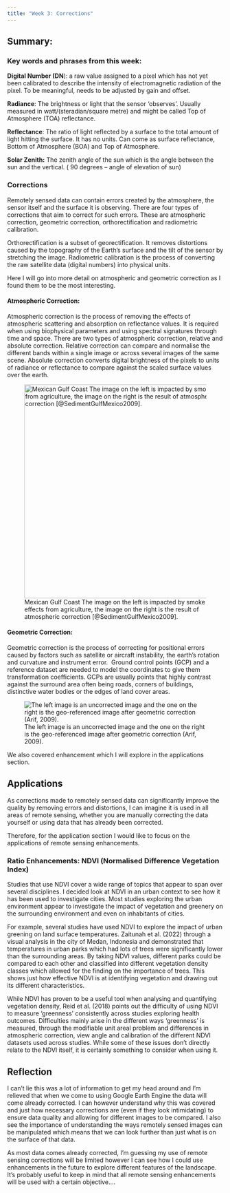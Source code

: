 ```yaml
---
title: "Week 3: Corrections"
---
```


## **Summary:**

### **Key words and phrases from this week:**

**Digital Number (DN**): a raw value assigned to a pixel which has not yet been calibrated to describe the intensity of electromagnetic radiation of the pixel. To be meaningful, needs to be adjusted by gain and offset.

**Radiance**: The brightness or light that the sensor 'observes'. Usually measured in watt/(steradian/square metre) and might be called Top of Atmosphere (TOA) reflectance.

**Reflectance**: The ratio of light reflected by a surface to the total amount of light hitting the surface. It has no units. Can come as surface reflectance, Bottom of Atmosphere (BOA) and Top of Atmosphere.

**Solar Zenith:** The zenith angle of the sun which is the angle between the sun and the vertical. ( 90 degrees -- angle of elevation of sun)

### **Corrections**

Remotely sensed data can contain errors created by the atmosphere, the sensor itself and the surface it is observing. There are four types of corrections that aim to correct for such errors. These are atmospheric correction, geometric correction, orthorectification and radiometric calibration.

Orthorectification is a subset of georectification. It removes distortions caused by the topography of the Earth's surface and the tilt of the sensor by stretching the image. Radiometric calibration is the process of converting the raw satellite data (digital numbers) into physical units.

Here I will go into more detail on atmospheric and geometric correction as I found them to be the most interesting.

#### **Atmospheric Correction:**

Atmospheric correction is the process of removing the effects of atmospheric scattering and absorption on reflectance values. It is required when using biophysical parameters and using spectral signatures through time and space. There are two types of atmospheric correction, relative and absolute correction. Relative correction can compare and normalise the different bands within a single image or across several images of the same scene. Absolute correction converts digital brightness of the pixels to units of radiance or reflectance to compare against the scaled surface values over the earth.

![Mexican Gulf Coast The image on the left is impacted by smoke effects from agriculture, the image on the right is the result of atmospheric correction [@SedimentGulfMexico2009].](images/Screenshot%202024-01-25%20164333.png){fig-align="center" width="497"}

#### **Geometric Correction:**

Geometric correction is the process of correcting for positional errors caused by factors such as satellite or aircraft instability, the earth's rotation and curvature and instrument error.  Ground control points (GCP) and a reference dataset are needed to model the coordinates to give them transformation coefficients. GCPs are usually points that highly contrast against the surround area often being roads, corners of buildings, distinctive water bodies or the edges of land cover areas.

![The left image is an uncorrected image and the one on the right is the geo-referenced image after geometric correction (Arif, 2009).](images/Screenshot%202024-01-25%20164530.png)

We also covered enhancement which I will explore in the applications section.

## **Applications**

As corrections made to remotely sensed data can significantly improve the quality by removing errors and distortions, I can imagine it is used in all areas of remote sensing, whether you are manually correcting the data yourself or using data that has already been corrected.

Therefore, for the application section I would like to focus on the applications of remote sensing enhancements.

### **Ratio Enhancements: NDVI (Normalised Difference Vegetation Index)**

Studies that use NDVI cover a wide range of topics that appear to span over several disciplines. I decided look at NDVI in an urban context to see how it has been used to investigate cities. Most studies exploring the urban environment appear to investigate the impact of vegetation and greenery on the surrounding environment and even on inhabitants of cities.

For example, several studies have used NDVI to explore the impact of urban greening on land surface temperatures. Zaitunah et al. (2022) through a visual analysis in the city of Medan, Indonesia and demonstrated that temperatures in urban parks which had lots of trees were significantly lower than the surrounding areas. By taking NDVI values, different parks could be compared to each other and classified into different vegetation density classes which allowed for the finding on the importance of trees. This shows just how effective NDVI is at identifying vegetation and drawing out its different characteristics.

While NDVI has proven to be a useful tool when analysing and quantifying vegetation density, Reid et al. (2018) points out the difficulty of using NDVI to measure 'greenness' consistently across studies exploring health outcomes. Difficulties mainly arise in the different ways 'greenness' is measured, through the modifiable unit areal problem and differences in atmospheric correction, view angle and calibration of the different NDVI datasets used across studies. While some of these issues don't directly relate to the NDVI itself, it is certainly something to consider when using it.

## **Reflection**

I can't lie this was a lot of information to get my head around and I'm relieved that when we come to using Google Earth Engine the data will come already corrected. I can however understand why this was covered and just how necessary corrections are (even if they look intimidating) to ensure data quality and allowing for different images to be compared. I also see the importance of understanding the ways remotely sensed images can be manipulated which means that we can look further than just what is on the surface of that data.

As most data comes already corrected, I'm guessing my use of remote sensing corrections will be limited however I can see how I could use enhancements in the future to explore different features of the landscape. It's probably useful to keep in mind that all remote sensing enhancements will be used with a certain objective....
